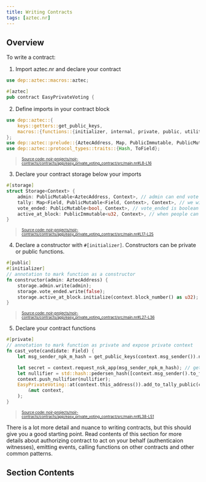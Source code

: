 ```yaml
---
title: Writing Contracts
tags: [aztec.nr]
---
```



## Overview

To write a contract:

1. Import aztec.nr and declare your contract

```rust
use dep::aztec::macros::aztec;

#[aztec]
pub contract EasyPrivateVoting {
```

2. Define imports in your contract block

```rust title="imports" showLineNumbers 
use dep::aztec::{
    keys::getters::get_public_keys,
    macros::{functions::{initializer, internal, private, public, utility}, storage::storage},
};
use dep::aztec::prelude::{AztecAddress, Map, PublicImmutable, PublicMutable};
use dep::aztec::protocol_types::traits::{Hash, ToField};
```
> <sup><sub><a href="https://github.com/AztecProtocol/aztec-packages/blob/v0.87.0/noir-projects/noir-contracts/contracts/app/easy_private_voting_contract/src/main.nr#L8-L16" target="_blank" rel="noopener noreferrer">Source code: noir-projects/noir-contracts/contracts/app/easy_private_voting_contract/src/main.nr#L8-L16</a></sub></sup>


3. Declare your contract storage below your imports

```rust title="storage_struct" showLineNumbers 
#[storage]
struct Storage<Context> {
    admin: PublicMutable<AztecAddress, Context>, // admin can end vote
    tally: Map<Field, PublicMutable<Field, Context>, Context>, // we will store candidate as key and number of votes as value
    vote_ended: PublicMutable<bool, Context>, // vote_ended is boolean
    active_at_block: PublicImmutable<u32, Context>, // when people can start voting
}
```
> <sup><sub><a href="https://github.com/AztecProtocol/aztec-packages/blob/v0.87.0/noir-projects/noir-contracts/contracts/app/easy_private_voting_contract/src/main.nr#L17-L25" target="_blank" rel="noopener noreferrer">Source code: noir-projects/noir-contracts/contracts/app/easy_private_voting_contract/src/main.nr#L17-L25</a></sub></sup>


4. Declare a constructor with `#[initializer]`. Constructors can be private or public functions.

```rust title="constructor" showLineNumbers 
#[public]
#[initializer]
// annotation to mark function as a constructor
fn constructor(admin: AztecAddress) {
    storage.admin.write(admin);
    storage.vote_ended.write(false);
    storage.active_at_block.initialize(context.block_number() as u32);
}
```
> <sup><sub><a href="https://github.com/AztecProtocol/aztec-packages/blob/v0.87.0/noir-projects/noir-contracts/contracts/app/easy_private_voting_contract/src/main.nr#L27-L36" target="_blank" rel="noopener noreferrer">Source code: noir-projects/noir-contracts/contracts/app/easy_private_voting_contract/src/main.nr#L27-L36</a></sub></sup>


5. Declare your contract functions

```rust title="cast_vote" showLineNumbers 
#[private]
// annotation to mark function as private and expose private context
fn cast_vote(candidate: Field) {
    let msg_sender_npk_m_hash = get_public_keys(context.msg_sender()).npk_m.hash();

    let secret = context.request_nsk_app(msg_sender_npk_m_hash); // get secret key of caller of function
    let nullifier = std::hash::pedersen_hash([context.msg_sender().to_field(), secret]); // derive nullifier from sender and secret
    context.push_nullifier(nullifier);
    EasyPrivateVoting::at(context.this_address()).add_to_tally_public(candidate).enqueue(
        &mut context,
    );
}
```
> <sup><sub><a href="https://github.com/AztecProtocol/aztec-packages/blob/v0.87.0/noir-projects/noir-contracts/contracts/app/easy_private_voting_contract/src/main.nr#L38-L51" target="_blank" rel="noopener noreferrer">Source code: noir-projects/noir-contracts/contracts/app/easy_private_voting_contract/src/main.nr#L38-L51</a></sub></sup>


There is a lot more detail and nuance to writing contracts, but this should give you a good starting point.
Read contents of this section for more details about authorizing contract to act on your behalf (authenticaion witnesses),
emitting events, calling functions on other contracts and other common patterns.

## Section Contents

<DocCardList />
